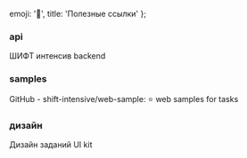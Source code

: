 
  emoji: '👀',
  title: 'Полезные ссылки'
};

### api

<Link href='https://shift-intensive.ru/api'>ШИФТ интенсив backend</Link>

### samples

<Link href='https://github.com/shift-intensive/web-sample/tree/main'>
  GitHub - shift-intensive/web-sample: ⭐ web samples for tasks
</Link>

### дизайн

<Link href='https://www.figma.com/design/HbwUMBOWcrPBkPTmRPYwor/%D0%97%D0%B0%D0%B4%D0%B0%D0%BD%D0%B8%D1%8F-%D0%A8%D0%98%D0%A4%D0%A2-%D0%98%D0%BD%D1%82%D0%B5%D0%BD%D1%81%D0%B8%D0%B2?node-id=0-1&p=f&t=toSaiMlYhYvhLwRS-0'>
  Дизайн заданий
</Link>

<Link href='https://www.figma.com/design/KsxWtBbM0Ni8e5c9aFBa8I/UI-Kit-%D0%A8%D0%98%D0%A4%D0%A2-%D0%B8%D0%BD%D1%82%D0%B5%D0%BD%D1%81%D0%B8%D0%B2?node-id=76-9676&p=f&t=KKxa6XwkU2FFsh5J-0'>
  UI kit
</Link>
